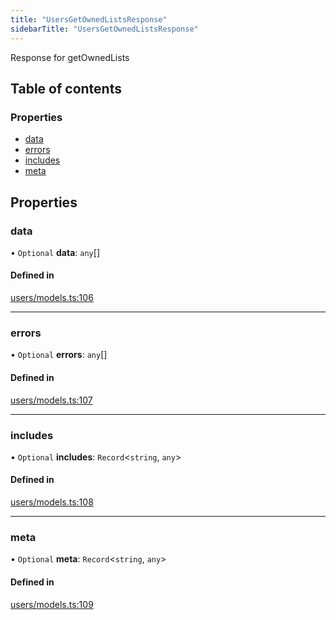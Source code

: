 ```yaml
---
title: "UsersGetOwnedListsResponse"
sidebarTitle: "UsersGetOwnedListsResponse"
---
```


Response for getOwnedLists

## Table of contents

### Properties

- [data](/xdks/typescript/reference/interfaces/UsersGetOwnedListsResponse#data)
- [errors](/xdks/typescript/reference/interfaces/UsersGetOwnedListsResponse#errors)
- [includes](/xdks/typescript/reference/interfaces/UsersGetOwnedListsResponse#includes)
- [meta](/xdks/typescript/reference/interfaces/UsersGetOwnedListsResponse#meta)

## Properties

### data

• `Optional` **data**: `any`[]

#### Defined in

[users/models.ts:106](https://github.com/xdevplatform/xdk/blob/298ca9350d035e40e7c8ee0753c50052819a41e2/xdk/typescript/src/users/models.ts#L106)

___

### errors

• `Optional` **errors**: `any`[]

#### Defined in

[users/models.ts:107](https://github.com/xdevplatform/xdk/blob/298ca9350d035e40e7c8ee0753c50052819a41e2/xdk/typescript/src/users/models.ts#L107)

___

### includes

• `Optional` **includes**: `Record`\<`string`, `any`\>

#### Defined in

[users/models.ts:108](https://github.com/xdevplatform/xdk/blob/298ca9350d035e40e7c8ee0753c50052819a41e2/xdk/typescript/src/users/models.ts#L108)

___

### meta

• `Optional` **meta**: `Record`\<`string`, `any`\>

#### Defined in

[users/models.ts:109](https://github.com/xdevplatform/xdk/blob/298ca9350d035e40e7c8ee0753c50052819a41e2/xdk/typescript/src/users/models.ts#L109)
